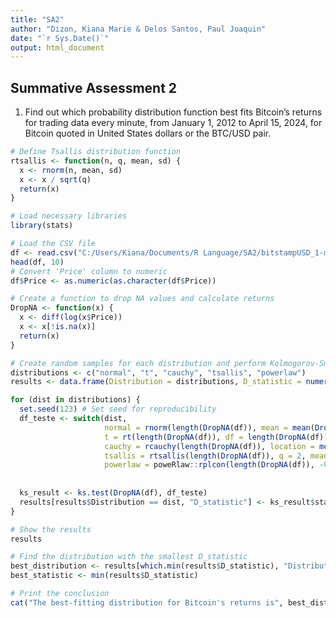 ---
title: "SA2"
author: "Dizon, Kiana Marie & Delos Santos, Paul Joaquin"
date: "`r Sys.Date()`"
output: html_document
---

## Summative Assessment 2

1. Find out which probability distribution function best fits Bitcoin’s returns for trading data every minute, from January 1, 2012 to April 15, 2024, for Bitcoin quoted in United States dollars or the BTC/USD pair. 

```{r 1}
# Define Tsallis distribution function
rtsallis <- function(n, q, mean, sd) {
  x <- rnorm(n, mean, sd)
  x <- x / sqrt(q)
  return(x)
}

# Load necessary libraries
library(stats)

# Load the CSV file
df <- read.csv("C:/Users/Kiana/Documents/R Language/SA2/bitstampUSD_1-min_data_2012-01-01_to_2024-02-09.csv")
head(df, 10)
# Convert 'Price' column to numeric
df$Price <- as.numeric(as.character(df$Price))

# Create a function to drop NA values and calculate returns
DropNA <- function(x) {
  x <- diff(log(x$Price))
  x <- x[!is.na(x)]
  return(x)
}

# Create random samples for each distribution and perform Kolmogorov-Smirnov tests
distributions <- c("normal", "t", "cauchy", "tsallis", "powerlaw")
results <- data.frame(Distribution = distributions, D_statistic = numeric(length(distributions)))

for (dist in distributions) {
  set.seed(123) # Set seed for reproducibility
  df_teste <- switch(dist,
                     normal = rnorm(length(DropNA(df)), mean = mean(DropNA(df)), sd = sd(DropNA(df))),
                     t = rt(length(DropNA(df)), df = length(DropNA(df)) - 1),
                     cauchy = rcauchy(length(DropNA(df)), location = mean(DropNA(df)), scale = sd(DropNA(df))),
                     tsallis = rtsallis(length(DropNA(df)), q = 2, mean = mean(DropNA(df)), sd = sd(DropNA(df))),
                     powerlaw = poweRlaw::rplcon(length(DropNA(df)), -0.3, sd(DropNA(df))))
  
  
  ks_result <- ks.test(DropNA(df), df_teste)
  results[results$Distribution == dist, "D_statistic"] <- ks_result$statistic
}

# Show the results
results

# Find the distribution with the smallest D_statistic
best_distribution <- results[which.min(results$D_statistic), "Distribution"]
best_statistic <- min(results$D_statistic)

# Print the conclusion
cat("The best-fitting distribution for Bitcoin's returns is", best_distribution, "with a D_statistic of", best_statistic, "\n")





```

